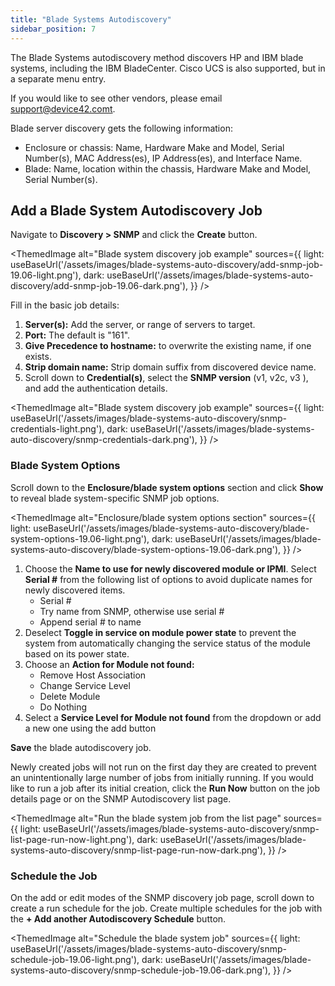 ```yaml
---
title: "Blade Systems Autodiscovery"
sidebar_position: 7
---
```



The Blade Systems autodiscovery method discovers HP and IBM blade systems, including the IBM BladeCenter. Cisco UCS is also supported, but in a separate menu entry. 

If you would like to see other vendors, please email [support@device42.comt](mailto:support@device42.com).

Blade server discovery gets the following information:

- Enclosure or chassis: Name, Hardware Make and Model, Serial Number(s), MAC Address(es), IP Address(es), and Interface Name.
- Blade: Name, location within the chassis, Hardware Make and Model, Serial Number(s).

## Add a Blade System Autodiscovery Job

Navigate to **Discovery > SNMP** and click the **Create** button.

<ThemedImage
  alt="Blade system discovery job example"
  sources={{
    light: useBaseUrl('/assets/images/blade-systems-auto-discovery/add-snmp-job-19.06-light.png'),
    dark: useBaseUrl('/assets/images/blade-systems-auto-discovery/add-snmp-job-19.06-dark.png'),
  }}
/>

Fill in the basic job details:

1. **Server(s):** Add the server, or range of servers to target.
2. **Port:** The default is "161".
3. **Give Precedence to hostname:** to overwrite the existing name, if one exists.
4. **Strip domain name:** Strip domain suffix from discovered device name.
5. Scroll down to **Credential(s)**, select the **SNMP version** (v1, v2c, v3 ), and add the authentication details.

<ThemedImage
  alt="Blade system discovery job example"
  sources={{
    light: useBaseUrl('/assets/images/blade-systems-auto-discovery/snmp-credentials-light.png'),
    dark: useBaseUrl('/assets/images/blade-systems-auto-discovery/snmp-credentials-dark.png'),
  }}
/>

### Blade System Options

Scroll down to the **Enclosure/blade system options** section and click **Show** to reveal blade system-specific SNMP job options.

<ThemedImage
  alt="Enclosure/blade system options section"
  sources={{
    light: useBaseUrl('/assets/images/blade-systems-auto-discovery/blade-system-options-19.06-light.png'),
    dark: useBaseUrl('/assets/images/blade-systems-auto-discovery/blade-system-options-19.06-dark.png'),
  }}
/>

1. Choose the **Name to use for newly discovered module or IPMI**. Select **Serial #** from the following list of options to avoid duplicate names for newly discovered items.
   - Serial # 
   - Try name from SNMP, otherwise use serial #
   - Append serial # to name
2. Deselect **Toggle in service on module power state** to prevent the system from automatically changing the service status of the module based on its power state.
3. Choose an **Action for Module not found:**
   - Remove Host Association
   - Change Service Level
   - Delete Module
   - Do Nothing
4. Select a **Service Level for Module not found** from the dropdown or add a new one using the add button

**Save** the blade autodiscovery job.

Newly created jobs will not run on the first day they are created to prevent an unintentionally large number of jobs from initially running. If you would like to run a job after its initial creation, click the **Run Now** button on the job details page or on the SNMP Autodiscovery list page.

<ThemedImage
  alt="Run the blade system job from the list page"
  sources={{
    light: useBaseUrl('/assets/images/blade-systems-auto-discovery/snmp-list-page-run-now-light.png'),
    dark: useBaseUrl('/assets/images/blade-systems-auto-discovery/snmp-list-page-run-now-dark.png'),
  }}
/>

### Schedule the Job

On the add or edit modes of the SNMP discovery job page, scroll down to create a run schedule for the job. Create multiple schedules for the job with the **+ Add another Autodiscovery Schedule** button.

<ThemedImage
  alt="Schedule the blade system job"
  sources={{
    light: useBaseUrl('/assets/images/blade-systems-auto-discovery/snmp-schedule-job-19.06-light.png'),
    dark: useBaseUrl('/assets/images/blade-systems-auto-discovery/snmp-schedule-job-19.06-dark.png'),
  }}
/>
